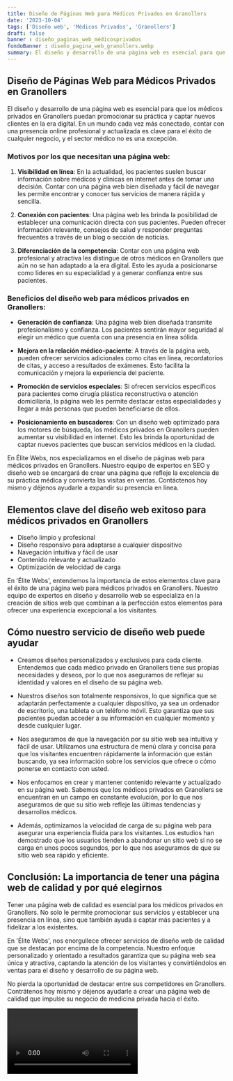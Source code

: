 ```yaml
---
title: Diseño de Páginas Web para Médicos Privados en Granollers
date: '2023-10-04'
tags: ['Diseño web', 'Médicos Privados', 'Granollers']
draft: false
banner : diseño_paginas_web_médicosprivados
fondoBanner : diseño_pagina_web_granollers.webp
summary: El diseño y desarrollo de una página web es esencial para que los médicos privados en Granollers puedan promocionar su práctica y captar nuevos clientes en la era digital. En un mundo cada vez más conectado, contar con una presencia online profesional y actualizada es clave para el éxito de cualquier negocio, y el sector médico no es una excepción.
---
```


## Diseño de Páginas Web para Médicos Privados en Granollers

El diseño y desarrollo de una página web es esencial para que los médicos privados en Granollers puedan promocionar su práctica y captar nuevos clientes en la era digital. En un mundo cada vez más conectado, contar con una presencia online profesional y actualizada es clave para el éxito de cualquier negocio, y el sector médico no es una excepción.

### Motivos por los que necesitan una página web:

1. **Visibilidad en línea**: En la actualidad, los pacientes suelen buscar información sobre médicos y clínicas en internet antes de tomar una decisión. Contar con una página web bien diseñada y fácil de navegar les permite encontrar y conocer tus servicios de manera rápida y sencilla.

2. **Conexión con pacientes**: Una página web les brinda la posibilidad de establecer una comunicación directa con sus pacientes. Pueden ofrecer información relevante, consejos de salud y responder preguntas frecuentes a través de un blog o sección de noticias.

3. **Diferenciación de la competencia**: Contar con una página web profesional y atractiva les distingue de otros médicos en Granollers que aún no se han adaptado a la era digital. Esto les ayuda a posicionarse como líderes en su especialidad y a generar confianza entre sus pacientes.

### Beneficios del diseño web para médicos privados en Granollers:

- **Generación de confianza**: Una página web bien diseñada transmite profesionalismo y confianza. Los pacientes sentirán mayor seguridad al elegir un médico que cuenta con una presencia en línea sólida.

- **Mejora en la relación médico-paciente**: A través de la página web, pueden ofrecer servicios adicionales como citas en línea, recordatorios de citas, y acceso a resultados de exámenes. Esto facilita la comunicación y mejora la experiencia del paciente.

- **Promoción de servicios especiales**: Si ofrecen servicios específicos para pacientes como cirugía plástica reconstructiva o atención domiciliaria, la página web les permite destacar estas especialidades y llegar a más personas que pueden beneficiarse de ellos.

- **Posicionamiento en buscadores**: Con un diseño web optimizado para los motores de búsqueda, los médicos privados en Granollers pueden aumentar su visibilidad en internet. Esto les brinda la oportunidad de captar nuevos pacientes que buscan servicios médicos en la ciudad.

En Élite Webs, nos especializamos en el diseño de páginas web para médicos privados en Granollers. Nuestro equipo de expertos en SEO y diseño web se encargará de crear una página que refleje la excelencia de su práctica médica y convierta las visitas en ventas. Contáctenos hoy mismo y déjenos ayudarle a expandir su presencia en línea.

<GifSeo />

<Cta />

## Elementos clave del diseño web exitoso para médicos privados en Granollers

- Diseño limpio y profesional
- Diseño responsivo para adaptarse a cualquier dispositivo
- Navegación intuitiva y fácil de usar
- Contenido relevante y actualizado
- Optimización de velocidad de carga

En 'Élite Webs', entendemos la importancia de estos elementos clave para el éxito de una página web para médicos privados en Granollers. Nuestro equipo de expertos en diseño y desarrollo web se especializa en la creación de sitios web que combinan a la perfección estos elementos para ofrecer una experiencia excepcional a los visitantes.

## Cómo nuestro servicio de diseño web puede ayudar

- Creamos diseños personalizados y exclusivos para cada cliente. Entendemos que cada médico privado en Granollers tiene sus propias necesidades y deseos, por lo que nos aseguramos de reflejar su identidad y valores en el diseño de su página web.

- Nuestros diseños son totalmente responsivos, lo que significa que se adaptarán perfectamente a cualquier dispositivo, ya sea un ordenador de escritorio, una tableta o un teléfono móvil. Esto garantiza que sus pacientes puedan acceder a su información en cualquier momento y desde cualquier lugar.

- Nos aseguramos de que la navegación por su sitio web sea intuitiva y fácil de usar. Utilizamos una estructura de menú clara y concisa para que los visitantes encuentren rápidamente la información que están buscando, ya sea información sobre los servicios que ofrece o cómo ponerse en contacto con usted.

- Nos enfocamos en crear y mantener contenido relevante y actualizado en su página web. Sabemos que los médicos privados en Granollers se encuentran en un campo en constante evolución, por lo que nos aseguramos de que su sitio web refleje las últimas tendencias y desarrollos médicos.

- Además, optimizamos la velocidad de carga de su página web para asegurar una experiencia fluida para los visitantes. Los estudios han demostrado que los usuarios tienden a abandonar un sitio web si no se carga en unos pocos segundos, por lo que nos aseguramos de que su sitio web sea rápido y eficiente.

## Conclusión: La importancia de tener una página web de calidad y por qué elegirnos

Tener una página web de calidad es esencial para los médicos privados en Granollers. No solo le permite promocionar sus servicios y establecer una presencia en línea, sino que también ayuda a captar más pacientes y a fidelizar a los existentes.

En 'Élite Webs', nos enorgullece ofrecer servicios de diseño web de calidad que se destacan por encima de la competencia. Nuestro enfoque personalizado y orientado a resultados garantiza que su página web sea única y atractiva, captando la atención de los visitantes y convirtiéndolos en ventas para el diseño y desarrollo de su página web.

No pierda la oportunidad de destacar entre sus competidores en Granollers. Contrátenos hoy mismo y déjenos ayudarle a crear una página web de calidad que impulse su negocio de medicina privada hacia el éxito.

<Video />

<CtaBot job='Médicos Privados' city='Granollers'/>

<Gmaps query='Granollers+españa+maps' />